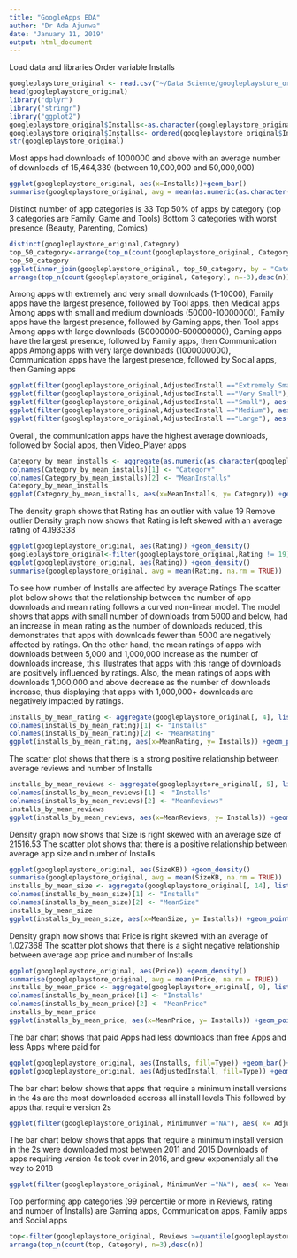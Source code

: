 ```yaml
---
title: "GoogleApps EDA"
author: "Dr Ada Ajunwa"
date: "January 11, 2019"
output: html_document
---
```


Load data and libraries
Order variable Installs
```r
googleplaystore_original <- read.csv("~/Data Science/googleplaystore_original_Clean.csv")
head(googleplaystore_original)
library("dplyr")
library("stringr")
library("ggplot2")
googleplaystore_original$Installs<-as.character(googleplaystore_original$Installs)
googleplaystore_original$Installs<- ordered(googleplaystore_original$Installs, levels=c("NA","0","1","5","10","50","100","500","1000","5000","10000","50000","100000","500000","1000000","5000000","10000000","50000000","100000000","500000000", "1000000000"))
str(googleplaystore_original)
```
Most apps had downloads of 1000000 and above with an average number of downloads of 15,464,339 (between 
10,000,000 and 50,000,000)
```r
ggplot(googleplaystore_original, aes(x=Installs))+geom_bar()
summarise(googleplaystore_original, avg = mean(as.numeric(as.character(Installs)), na.rm = TRUE))
```
Distinct number of app categories is 33
Top 50% of apps by category (top 3 categories are Family, Game and Tools)
Bottom 3 categories with worst presence (Beauty, Parenting, Comics)
```r
distinct(googleplaystore_original,Category)
top_50_category<-arrange(top_n(count(googleplaystore_original, Category), n=17),desc(n))
top_50_category
ggplot(inner_join(googleplaystore_original, top_50_category, by = "Category"), aes(AdjustedInstall, fill=Category)) +geom_bar()+facet_grid(Category ~ .)
arrange(top_n(count(googleplaystore_original, Category), n=-3),desc(n))
```

Among apps with extremely and very small downloads (1-10000), Family apps have the largest presence, followed by Tool apps, then Medical apps 
Among apps with small and medium downloads (50000-10000000), Family apps have the largest presence, followed by Gaming apps, then Tool apps 
Among apps with large downloads (50000000-500000000), Gaming apps have the largest presence, followed by Family apps, then Communication apps 
Among apps with very large downloads (1000000000), Communication apps have the largest presence, followed by Social apps, then Gaming apps 
```r
ggplot(filter(googleplaystore_original,AdjustedInstall =="Extremely Small"), aes(Category, fill= Category)) +geom_bar()
ggplot(filter(googleplaystore_original,AdjustedInstall =="Very Small"), aes(Category, fill= Category)) +geom_bar()
ggplot(filter(googleplaystore_original,AdjustedInstall =="Small"), aes(Category, fill= Category)) +geom_bar()
ggplot(filter(googleplaystore_original,AdjustedInstall =="Medium"), aes(Category, fill= Category)) +geom_bar()
ggplot(filter(googleplaystore_original,AdjustedInstall =="Large"), aes(Category, fill= Category)) +geom_bar()
```
Overall, the communication apps have the highest average downloads, followed by Social apps, then Video_Player apps
```r
Category_by_mean_installs <- aggregate(as.numeric(as.character(googleplaystore_original[, 7])), list(googleplaystore_original$Category), mean, na.rm=TRUE)
colnames(Category_by_mean_installs)[1] <- "Category"
colnames(Category_by_mean_installs)[2] <- "MeanInstalls"
Category_by_mean_installs
ggplot(Category_by_mean_installs, aes(x=MeanInstalls, y= Category)) +geom_point()
```
The density graph shows that Rating has an outlier with value 19
Remove outlier
Density graph now shows that Rating is left skewed with an average rating of 4.193338 
```r
ggplot(googleplaystore_original, aes(Rating)) +geom_density()
googleplaystore_original<-filter(googleplaystore_original,Rating != 19)
ggplot(googleplaystore_original, aes(Rating)) +geom_density()
summarise(googleplaystore_original, avg = mean(Rating, na.rm = TRUE))
```
To see how number of Installs are affected by average Ratings
The scatter plot below shows that the relationship between the number of app downloads and mean rating follows a curved non-linear model. The model shows that apps with small number of downloads from 5000 and below, had an increase in mean rating as the number of downloads reduced, this demonstrates that apps with downloads fewer than 5000 are negatively affected by ratings. On the other hand, the mean ratings of apps with downloads between 5,000 and 1,000,000 increase as the number of downloads increase, this illustrates that apps with this range of downloads are positively influenced by ratings. Also, the mean ratings of apps with downloads 1,000,000 and above decrease as the number of downloads increase, thus displaying that apps with 1,000,000+ downloads are negatively impacted by ratings.
```r
installs_by_mean_rating <- aggregate(googleplaystore_original[, 4], list(googleplaystore_original$Installs), mean, na.rm=TRUE)
colnames(installs_by_mean_rating)[1] <- "Installs"
colnames(installs_by_mean_rating)[2] <- "MeanRating"
ggplot(installs_by_mean_rating, aes(x=MeanRating, y= Installs)) +geom_point() + xlim(4,5)
```
The scatter plot shows that there is a  strong positive relationship between average reviews and number of Installs
```r
installs_by_mean_reviews <- aggregate(googleplaystore_original[, 5], list(googleplaystore_original$Installs), mean, na.rm=TRUE)
colnames(installs_by_mean_reviews)[1] <- "Installs"
colnames(installs_by_mean_reviews)[2] <- "MeanReviews"
installs_by_mean_reviews
ggplot(installs_by_mean_reviews, aes(x=MeanReviews, y= Installs)) +geom_point()
```
Density graph now shows that Size is right skewed with an average size of 21516.53
The scatter plot shows that there is a positive relationship between average app size and number of Installs
```r
ggplot(googleplaystore_original, aes(SizeKB)) +geom_density()
summarise(googleplaystore_original, avg = mean(SizeKB, na.rm = TRUE))
installs_by_mean_size <- aggregate(googleplaystore_original[, 14], list(googleplaystore_original$Installs), mean, na.rm=TRUE)
colnames(installs_by_mean_size)[1] <- "Installs"
colnames(installs_by_mean_size)[2] <- "MeanSize"
installs_by_mean_size
ggplot(installs_by_mean_size, aes(x=MeanSize, y= Installs)) +geom_point()
```
Density graph now shows that Price is right skewed with an average of 1.027368
The scatter plot shows that there is a slight negative relationship between average app price and number of Installs
```r
ggplot(googleplaystore_original, aes(Price)) +geom_density()
summarise(googleplaystore_original, avg = mean(Price, na.rm = TRUE))
installs_by_mean_price <- aggregate(googleplaystore_original[, 9], list(googleplaystore_original$Installs), mean, na.rm=TRUE)
colnames(installs_by_mean_price)[1] <- "Installs"
colnames(installs_by_mean_price)[2] <- "MeanPrice"
installs_by_mean_price
ggplot(installs_by_mean_price, aes(x=MeanPrice, y= Installs)) +geom_point()+xlim(0,3.2)
```

The bar chart shows that paid Apps had less downloads than free Apps and less Apps where paid for
```r
ggplot(googleplaystore_original, aes(Installs, fill=Type)) +geom_bar()+facet_grid(Type ~ .)
ggplot(googleplaystore_original, aes(AdjustedInstall, fill=Type)) +geom_bar()+facet_grid(Type ~ .)
```
The bar chart below shows that apps that require a minimum install versions in the 4s are the most downloaded accross all install levels
This followed by apps that require version 2s
```r
ggplot(filter(googleplaystore_original, MinimumVer!="NA"), aes( x= AdjustedInstall, fill =MinimumVer)) +geom_bar(position = "dodge")
```
The bar chart below shows that apps that require a minimum install version in the 2s were downloaded most between 2011 and 2015
Downloads of apps requiring version 4s took over in 2016, and grew exponentialy all the way to 2018
```r
ggplot(filter(googleplaystore_original, MinimumVer!="NA"), aes( x= Year, fill =MinimumVer)) +geom_bar(position = "dodge")
```
Top performing app categories (99 percentile or more in Reviews, rating and number of Installs) are Gaming apps, Communication apps, Family apps and Social apps
```r
top<-filter(googleplaystore_original, Reviews >=quantile(googleplaystore_original$Reviews, c(.99), na.rm = TRUE)& Reviews >=quantile(googleplaystore_original$Rating, c(.99), na.rm = TRUE)& quantile(as.numeric(as.character(googleplaystore_original$Installs)), c(.99), na.rm = TRUE))
arrange(top_n(count(top, Category), n=3),desc(n))
```